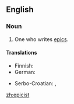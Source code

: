 ==English==

===Noun===
{{en-noun}}

# One who writes [[epic]]s.

====Translations====
{{trans-top|epics writer}}
* Finnish: {{t-|fi|eepikko}}
* German: {{t+|de|Epiker|m}}
{{trans-mid}}
* Serbo-Croatian: {{t|sh|epičar|m}}, {{t|sh|epik|m}}
{{trans-bottom}}

[[zh:epicist]]
